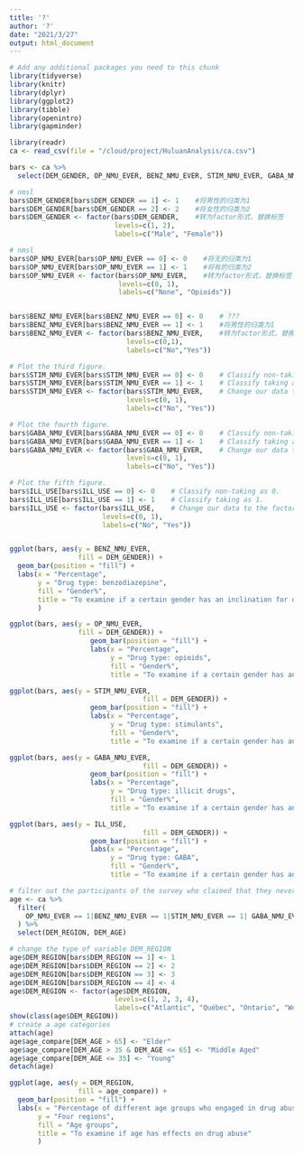 ```yaml
---
title: '?'
author: '?'
date: "2021/3/27"
output: html_document
---
```

```r
# Add any additional packages you need to this chunk
library(tidyverse)
library(knitr)
library(dplyr)
library(ggplot2)
library(tibble)
library(openintro)
library(gapminder)

```

```r
library(readr)
ca <- read_csv(file = "/cloud/project/HuluanAnalysis/ca.csv")
```

```r
bars <- ca %>%
  select(DEM_GENDER, OP_NMU_EVER, BENZ_NMU_EVER, STIM_NMU_EVER, GABA_NMU_EVER, ILL_USE, DAST_CAT)

# nmsl
bars$DEM_GENDER[bars$DEM_GENDER == 1] <- 1    #将男性的归类为1
bars$DEM_GENDER[bars$DEM_GENDER == 2] <- 2    #将女性的归类为2
bars$DEM_GENDER <- factor(bars$DEM_GENDER,    #转为factor形式，替换标签
                          levels=c(1, 2),
                          labels=c("Male", "Female"))

# nmsl
bars$OP_NMU_EVER[bars$OP_NMU_EVER == 0] <- 0    #将无的归类为1
bars$OP_NMU_EVER[bars$OP_NMU_EVER == 1] <- 1    #将有的归类为2
bars$OP_NMU_EVER <- factor(bars$OP_NMU_EVER,    #转为factor形式，替换标签
                           levels=c(0, 1),
                           labels=c("None", "Opioids"))


bars$BENZ_NMU_EVER[bars$BENZ_NMU_EVER == 0] <- 0    # ???
bars$BENZ_NMU_EVER[bars$BENZ_NMU_EVER == 1] <- 1    #将男性的归类为1
bars$BENZ_NMU_EVER <- factor(bars$BENZ_NMU_EVER,    #转为factor形式，替换标签
                             levels=c(0,1),
                             labels=c("No","Yes"))

# Plot the third figure.
bars$STIM_NMU_EVER[bars$STIM_NMU_EVER == 0] <- 0    # Classify non-taking as 0.
bars$STIM_NMU_EVER[bars$STIM_NMU_EVER == 1] <- 1    # Classify taking as 1.
bars$STIM_NMU_EVER <- factor(bars$STIM_NMU_EVER,    # Change our data to the factor and change label.
                             levels=c(0, 1),
                             labels=c("No", "Yes"))

# Plot the fourth figure.
bars$GABA_NMU_EVER[bars$GABA_NMU_EVER == 0] <- 0    # Classify non-taking as 0.
bars$GABA_NMU_EVER[bars$GABA_NMU_EVER == 1] <- 1    # Classify taking as 1.
bars$GABA_NMU_EVER <- factor(bars$GABA_NMU_EVER,    # Change our data to the factor and change label.
                             levels=c(0, 1),
                             labels=c("No", "Yes"))

# Plot the fifth figure.
bars$ILL_USE[bars$ILL_USE == 0] <- 0    # Classify non-taking as 0.
bars$ILL_USE[bars$ILL_USE == 1] <- 1    # Classify taking as 1.
bars$ILL_USE <- factor(bars$ILL_USE,    # Change our data to the factor and change label.
                       levels=c(0, 1),
                       labels=c("No", "Yes"))


ggplot(bars, aes(y = BENZ_NMU_EVER,
                 fill = DEM_GENDER)) +
  geom_bar(position = "fill") +
  labs(x = "Percentage",
       y = "Drug type: benzodiazepine",
       fill = "Gender%",
       title = "To examine if a certain gender has an inclination for drug abuse"
       )

ggplot(bars, aes(y = OP_NMU_EVER,
                 fill = DEM_GENDER)) +
                    geom_bar(position = "fill") +
                    labs(x = "Percentage",
                         y = "Drug type: opioids",
                         fill = "Gender%",
                         title = "To examine if a certain gender has an inclination for drug abuse")

ggplot(bars, aes(y = STIM_NMU_EVER,
                                 fill = DEM_GENDER)) +
                    geom_bar(position = "fill") +
                    labs(x = "Percentage",
                         y = "Drug type: stimulants",
                         fill = "Gender%",
                         title = "To examine if a certain gender has an inclination for drug abuse")

ggplot(bars, aes(y = GABA_NMU_EVER,
                                 fill = DEM_GENDER)) +
                    geom_bar(position = "fill") +
                    labs(x = "Percentage",
                         y = "Drug type: illicit drugs",
                         fill = "Gender%",
                         title = "To examine if a certain gender has an inclination for drug abuse")

ggplot(bars, aes(y = ILL_USE,
                                 fill = DEM_GENDER)) +
                    geom_bar(position = "fill") +
                    labs(x = "Percentage",
                         y = "Drug type: GABA",
                         fill = "Gender%",
                         title = "To examine if a certain gender has an inclination for drug abuse")
```





```r

# filter out the participants of the survey who claimed that they never engaged in durg abuse (five types of drug included)
age <- ca %>%
  filter(
    OP_NMU_EVER == 1|BENZ_NMU_EVER == 1|STIM_NMU_EVER == 1| GABA_NMU_EVER == 1|ILL_USE == 1
  ) %>%
  select(DEM_REGION, DEM_AGE) 

# change the type of variable DEM_REGION
age$DEM_REGION[bars$DEM_REGION == 1] <- 1    
age$DEM_REGION[bars$DEM_REGION == 2] <- 2 
age$DEM_REGION[bars$DEM_REGION == 3] <- 3    
age$DEM_REGION[bars$DEM_REGION == 4] <- 4
age$DEM_REGION <- factor(age$DEM_REGION,    
                          levels=c(1, 2, 3, 4),
                          labels=c("Atlantic", "Québec", "Ontario", "West"))
show(class(age$DEM_REGION))
# create a age categories
attach(age)
age$age_compare[DEM_AGE > 65] <- "Elder"
age$age_compare[DEM_AGE > 35 & DEM_AGE <= 65] <- "Middle Aged"
age$age_compare[DEM_AGE <= 35] <- "Young"
detach(age)

ggplot(age, aes(y = DEM_REGION,
                 fill = age_compare)) +
  geom_bar(position = "fill") +
  labs(x = "Percentage of different age groups who engaged in drug abuse",
       y = "Four regions",
       fill = "Age groups",
       title = "To examine if age has effects on drug abuse"
       )  
```
